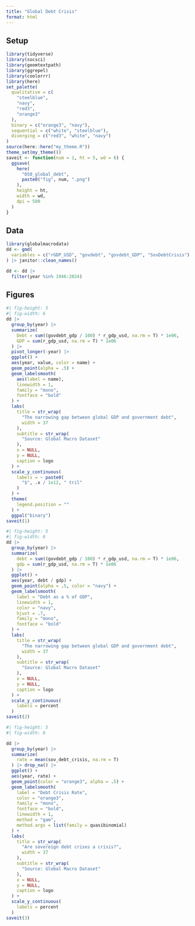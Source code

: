 ```yaml
---
title: "Global Debt Crisis"
format: html
---
```


## Setup

```r
library(tidyverse)
library(socsci)
library(geomtextpath)
library(ggrepel)
library(coolorrr)
library(here)
set_palette(
  qualitative = c(
    "steelblue",
    "navy",
    "red3",
    "orange3"
  ),
  binary = c("orange3", "navy"),
  sequential = c("white", "steelblue"),
  diverging = c("red3", "white", "navy")
)
source(here::here("my_theme.R"))
theme_set(my_theme())
saveit <- function(num = 1, ht = 5, wd = 6) {
  ggsave(
    here(
      "050_global_debt",
      paste0("fig", num, ".png")
    ),
    height = ht,
    width = wd,
    dpi = 500
  )
}
```


## Data

```r
library(globalmacrodata)
dd <- gmd(
  variables = c("rGDP_USD", "govdebt", "govdebt_GDP", "SovDebtCrisis")
) |> janitor::clean_names()

dd <- dd |>
  filter(year %in% 1946:2024)
```

## Figures

```r
#| fig-height: 5
#| fig-width: 6
dd |>
  group_by(year) |>
  summarize(
    Debt = sum((govdebt_gdp / 100) * r_gdp_usd, na.rm = T) * 1e06,
    GDP = sum(r_gdp_usd, na.rm = T) * 1e06
  ) |>
  pivot_longer(-year) |>
  ggplot() +
  aes(year, value, color = name) +
  geom_point(alpha = .5) +
  geom_labelsmooth(
    aes(label = name),
    linewidth = 1,
    family = "mono",
    fontface = "bold"
  ) +
  labs(
    title = str_wrap(
      "The narrowing gap between global GDP and government debt",
      width = 37
    ),
    subtitle = str_wrap(
      "Source: Global Macro Dataset"
    ),
    x = NULL,
    y = NULL,
    caption = logo
  ) +
  scale_y_continuous(
    labels = ~ paste0(
      "$", .x / 1e12, " tril"
    )
  ) +
  theme(
    legend.position = ""
  ) +
  ggpal("binary")
saveit(1)
```

```r
#| fig-height: 5
#| fig-width: 6
dd |>
  group_by(year) |>
  summarize(
    debt = sum((govdebt_gdp / 100) * r_gdp_usd, na.rm = T) * 1e06,
    gdp = sum(r_gdp_usd, na.rm = T) * 1e06
  ) |>
  ggplot() +
  aes(year, debt / gdp) +
  geom_point(alpha = .5, color = "navy") +
  geom_labelsmooth(
    label = "Debt as a % of GDP",
    linewidth = 1,
    color = "navy",
    hjust = .7,
    family = "mono",
    fontface = "bold"
  ) +
  labs(
    title = str_wrap(
      "The narrowing gap between global GDP and government debt",
      width = 37
    ),
    subtitle = str_wrap(
      "Source: Global Macro Dataset"
    ),
    x = NULL,
    y = NULL,
    caption = logo
  ) +
  scale_y_continuous(
    labels = percent
  ) 
saveit(2)
```


```r
#| fig-height: 5
#| fig-width: 6

dd |>
  group_by(year) |>
  summarize(
    rate = mean(sov_debt_crisis, na.rm = T)
  ) |> drop_na() |>
  ggplot() +
  aes(year, rate) +
  geom_point(color = "orange3", alpha = .5) +
  geom_labelsmooth(
    label = "Debt Crisis Rate",
    color = "orange3",
    family = "mono",
    fontface = "bold",
    linewidth = 1,
    method = "gam",
    method.args = list(family = quasibinomial)
  ) +
  labs(
    title = str_wrap(
      "Are sovereign debt crises a crisis?",
      width = 37
    ),
    subtitle = str_wrap(
      "Source: Global Macro Dataset"
    ),
    x = NULL,
    y = NULL,
    caption = logo
  ) +
  scale_y_continuous(
    labels = percent
  )
saveit(3)
```

